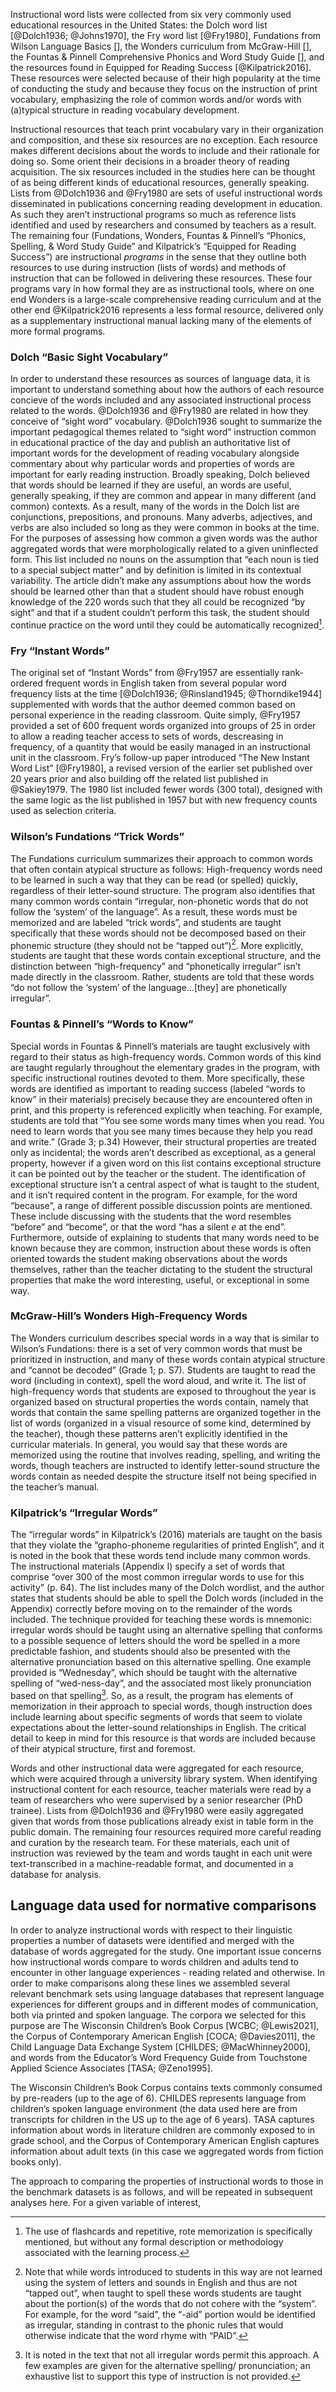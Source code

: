 
Instructional word lists were collected from six very commonly used educational resources in the United States: the Dolch word list [@Dolch1936; @Johns1970], the Fry word list [@Fry1980], Fundations from Wilson Language Basics [], the Wonders curriculum from McGraw-Hill [], the Fountas & Pinnell Comprehensive Phonics and Word Study Guide [], and the resources found in Equipped for Reading Success [@Kilpatrick2016]. These resources were selected because of their high popularity at the time of conducting the study and because they focus on the instruction of print vocabulary, emphasizing the role of common words and/or words with (a)typical structure in reading vocabulary development.

Instructional resources that teach print vocabulary vary in their organization and composition, and these six resources are no exception. Each resource makes different decisions about the words to include and their rationale for doing so. Some orient their decisions in a broader theory of reading acquisition. The six resources included in the studies here can be thought of as being different kinds of educational resources, generally speaking. Lists from @Dolch1936 and @Fry1980 are sets of useful instructional words disseminated in publications concerning reading development in education. As such they aren't instructional programs so much as reference lists identified and used by researchers and consumed by teachers as a result. The remaining four (Fundations, Wonders, Fountas & Pinnell's "Phonics, Spelling, & Word Study Guide" and Kilpatrick's "Equipped for Reading Success") are instructional _programs_ in the sense that they outline both resources to use during instruction (lists of words) and methods of instruction that can be followed in delivering these resources. These four programs vary in how formal they are as instructional tools, where on one end Wonders is a large-scale comprehensive reading curriculum and at the other end @Kilpatrick2016 represents a less formal resource, delivered only as a supplementary instructional manual lacking many of the elements of more formal programs.

### Dolch "Basic Sight Vocabulary"
In order to understand these resources as sources of language data, it is important to understand something about how the authors of each resource concieve of the words included and any associated instructional process related to the words. @Dolch1936 and @Fry1980 are related in how they conceive of "sight word" vocabulary. @Dolch1936 sought to summarize the important pedagogical themes related to "sight word" instruction common in educational practice of the day and publish an authoritative list of important words for the development of reading vocabulary alongside commentary about why particular words and properties of words are important for early reading instruction. Broadly speaking, Dolch believed that words should be learned if they are useful, an words are useful, generally speaking, if they are common and appear in many different (and common) contexts. As a result, many of the words in the Dolch list are conjunctions, prepositions, and pronouns. Many adverbs, adjectives, and verbs are also included so long as they were common in books at the time. For the purposes of assessing how common a given words was the author aggregated words that were morphologically related to a given uninflected form. This list included no nouns on the assumption that "each noun is tied to a special subject matter" and by definition is limited in its contextual variability. The article didn't make any assumptions about how the words should be learned other than that a student should have robust enough knowledge of the 220 words such that they all could be recognized "by sight" and that if a student couldn't perform this task, the student should continue practice on the word until they could be automatically recognized^[The use of flashcards and repetitive, rote memorization is specifically mentioned, but without any formal description or methodology associated with the learning process.].

### Fry "Instant Words"
The original set of "Instant Words" from @Fry1957 are essentially rank-ordered frequent words in English taken from several popular word frequency lists at the time [@Dolch1936; @Rinsland1945; @Thorndike1944] supplemented with words that the author deemed common based on personal experience in the reading classroom. Quite simply, @Fry1957 provided a set of 600 frequent words organized into groups of 25 in order to allow a reading teacher access to sets of words, descreasing in frequency, of a quantity that would be easily managed in an instructional unit in the classroom. Fry's follow-up paper introduced "The New Instant Word List" [@Fry1980], a revised version of the earlier set published over 20 years prior and also building off the related list published in @Sakiey1979. The 1980 list included fewer words (300 total), designed with the same logic as the list published in 1957 but with new frequency counts used as selection criteria.

### Wilson's Fundations "Trick Words"
The Fundations curriculum summarizes their approach to common words that often contain atypical structure as follows: High-frequency words need to be learned in such a way that they can be read (or spelled) quickly, regardless of their letter-sound structure. The program also identifies that many common words contain "irregular, non-phonetic words that do not follow the 'system' of the language". As a result, these words must be memorized and are labeled "trick words", and students are taught specifically that these words should not be decomposed based on their phonemic structure (they should not be "tapped out")^[Note that while words introduced to students in this way are not learned using the system of letters and sounds in English and thus are not "tapped out", when taught to spell these words students are taught about the portion(s) of the words that do not cohere with the "system". For example, for the word "said", the "-aid" portion would be identified as irregular, standing in contrast to the phonic rules that would otherwise indicate that the word rhyme with "PAID".]. More explicitly, students are taught that these words contain exceptional structure, and the distinction between "high-frequency" and "phonetically irregular" isn't made directly in the classroom. Rather, students are told that these words "do not follow the 'system' of the language...[they] are phonetically irregular".


### Fountas & Pinnell's "Words to Know"
Special words in Fountas & Pinnell's materials are taught exclusively with regard to their status as high-frequency words. Common words of this kind are taught regularly throughout the elementary grades in the program, with specific instructional routines devoted to them. More specifically, these words are identified as important to reading success (labeled "words to know" in their materials) precisely because they are encountered often in print, and this property is referenced explicitly when teaching. For example, students are told that "You see some words many times when you read. You need to learn words that you see many times because they help you read and write." (Grade 3; p.34) However, their structural properties are treated only as incidental; the words aren't described as exceptional, as a general property, however if a given word on this list contains exceptional structure it can be pointed out by the teacher or the student. The identification of exceptional structure isn't a central aspect of what is taught to the student, and it isn't required content in the program. For example, for the word "because", a range of different possible discussion points are mentioned. These include discussing with the students that the word resembles "before" and "become", or that the word "has a silent _e_ at the end". Furthermore, outside of explaining to students that many words need to be known because they are common, instruction about these words is often oriented towards the student making observations about the words themselves, rather than the teacher dictating to the student the structural properties that make the word interesting, useful, or exceptional in some way.

### McGraw-Hill's Wonders High-Frequency Words
The Wonders curriculum describes special words in a way that is similar to Wilson's Fundations: there is a set of very common words that must be prioritized in instruction, and many of these words contain atypical structure and "cannot be decoded" (Grade 1; p. S7). Students are taught to read the word (including in context), spell the word aloud, and write it. The list of high-frequency words that students are exposed to throughout the year is organized based on structural properties the words contain, namely that words that contain the same spelling patterns are organized together in the list of words (organized in a visual resource of some kind, determined by the teacher), though these patterns aren't explicitly identified in the curricular materials. In general, you would say that these words are memorized using the routine that involves reading, spelling, and writing the words, though teachers are instructed to identify letter-sound structure the words contain as needed despite the structure itself not being specified in the teacher's manual.

### Kilpatrick's "Irregular Words"
The "irregular words" in Kilpatrick's (2016) materials are taught on the basis that they violate the "grapho-phoneme regularities of printed English", and it is noted in the book that these words tend include many common words. The instructional materials (Appendix I) specify a set of words that comprise "over 300 of the most common irregular words to use for this activity" (p. 64). The list includes many of the Dolch wordlist, and the author states that students should be able to spell the Dolch words (included in the Appendix) correctly before moving on to the remainder of the words included. The technique provided for teaching these words is mnemonic: irregular words should be taught using an alternative spelling that conforms to a possible sequence of letters should the word be spelled in a more predictable fashion, and students should also be presented with the alternative pronunciation based on this alternative spelling. One example provided is "Wednesday", which should be taught with the alternative spelling of "wed-ness-day", and the associated most likely pronunciation based on that spelling^[It is noted in the text that not all irregular words permit this approach. A few examples are given for the alternative spelling/ pronunciation; an exhaustive list to support this type of instruction is not provided.]. So, as a result, the program has elements of memorization in their approach to special words, though instruction does include learning about specific segments of words that seem to violate expectations about the letter-sound relationships in English. The critical detail to keep in mind for this resource is that words are included because of their atypical structure, first and foremost.



Words and other instructional data were aggregated for each resource, which were acquired through a university library system. When identifying instructional content for each resource, teacher materials were read by a team of researchers who were supervised by a senior researcher (PhD trainee). Lists from @Dolch1936 and @Fry1980 were easily aggregated given that words from those publications already exist in table form in the public domain. The remaining four resources required more careful reading and curation by the research team. For these materials, each unit of instruction was reviewed by the team and words taught in each unit were text-transcribed in a machine-readable format, and documented in a database for analysis.

## Language data used for normative comparisons
In order to analyze instructional words with respect to their linguistic properties a number of datasets were identified and merged with the database of words aggregated for the study. One important issue concerns how instructional words compare to words children and adults tend to encounter in other language experiences - reading related and otherwise. In order to make comparisons along these lines we assembled several relevant benchmark sets using language databases that represent language experiences for different groups and in different modes of communication, both via printed and spoken language. The corpora we selected for this purpose are The Wisconsin Children's Book Corpus [WCBC; @Lewis2021], the Corpus of Contemporary American English [COCA; @Davies2011], the Child Language Data Exchange System [CHILDES; @MacWhinney2000], and words from the Educator's Word Frequency Guide from Touchstone Applied Science Associates [TASA; @Zeno1995].

The Wisconsin Children's Book Corpus contains texts commonly consumed by pre-readers (up to the age of 6). CHILDES represents language from children's spoken language environment (the data used here are from transcripts for children in the US up to the age of 6 years). TASA captures information about words in literature children are commonly exposed to in grade school, and the Corpus of Contemporary American English captures information about adult texts (in this case we aggregated words from fiction books only).

The approach to comparing the properties of instructional words to those in the benchmark datasets is as follows, and will be repeated in subsequent analyses here. For a given variable of interest, 
